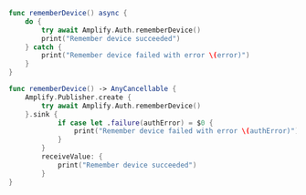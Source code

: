 <BlockSwitcher>

<Block name="Async/Await">

```swift
func rememberDevice() async {
    do {
        try await Amplify.Auth.rememberDevice()
        print("Remember device succeeded")
    } catch {
        print("Remember device failed with error \(error)")
    }
}
```

</Block>

<Block name="Combine">

```swift
func rememberDevice() -> AnyCancellable {
    Amplify.Publisher.create {
        try await Amplify.Auth.rememberDevice()
    }.sink {
            if case let .failure(authError) = $0 {
                print("Remember device failed with error \(authError)")
            }
        }
        receiveValue: {
            print("Remember device succeeded")
        }
}
```

</Block>

</BlockSwitcher>
